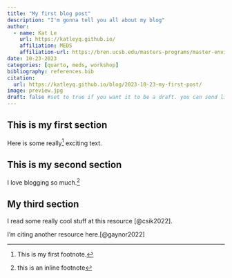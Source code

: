 ```yaml
---
title: "My first blog post"
description: "I'm gonna tell you all about my blog"
author: 
  - name: Kat Le
    url: https://katleyq.github.io/
    affiliation: MEDS
    affiliation-url: https://bren.ucsb.edu/masters-programs/master-environmental-data-science/academics-meds
date: 10-23-2023
categories: [quarto, meds, workshop]
bibliography: references.bib
citation:
  url: https://katleyq.github.io/blog/2023-10-23-my-first-post/
image: preview.jpg
draft: false #set to true if you want it to be a draft. you can send link to people, but it won't show up
---
```


## This is my first section

Here is some really[^1] exciting text.

[^1]: This is my first footnote.

## This is my second section

I love blogging so much.[^2]

[^2]: this is an inline footnote

## My third section

I read some really cool stuff at this resource [@csik2022].

I'm citing another resource here.[@gaynor2022]
